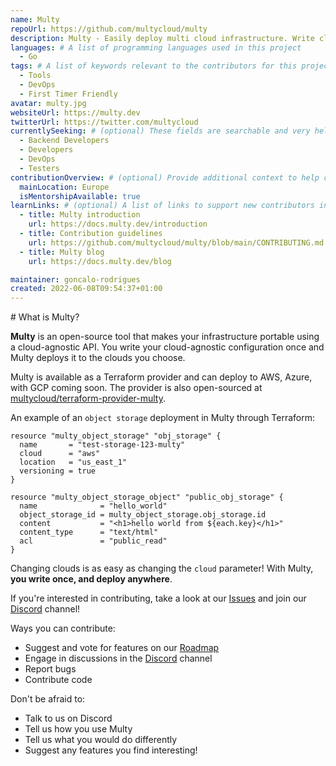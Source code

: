 ```yaml
---
name: Multy
repoUrl: https://github.com/multycloud/multy
description: Multy - Easily deploy multi cloud infrastructure. Write cloud-agnostic config deployed across multiple clouds.
languages: # A list of programming languages used in this project
  - Go
tags: # A list of keywords relevant to the contributors for this project
  - Tools
  - DevOps
  - First Timer Friendly
avatar: multy.jpg
websiteUrl: https://multy.dev
twitterUrl: https://twitter.com/multycloud
currentlySeeking: # (optional) These fields are searchable and very helpful for contributors to match well with your project
  - Backend Developers
  - Developers
  - DevOps
  - Testers
contributionOverview: # (optional) Provide additional context to help contributors match well with your project
  mainLocation: Europe
  isMentorshipAvailable: true
learnLinks: # (optional) A list of links to support new contributors in learning about your project and tech stack and culture / community
  - title: Multy introduction
    url: https://docs.multy.dev/introduction
  - title: Contribution guidelines
    url: https://github.com/multycloud/multy/blob/main/CONTRIBUTING.md
  - title: Multy blog
    url: https://docs.multy.dev/blog

maintainer: goncalo-rodrigues
created: 2022-06-08T09:54:37+01:00
---
```


<!-- Divide your content into sections using our handy shortcodes. Each section is optional -->

<Overview>
# What is Multy?

**Multy** is an open-source tool that makes your infrastructure portable using a cloud-agnostic API. You write your cloud-agnostic configuration once and Multy deploys it to the clouds you choose.

Multy is available as a Terraform provider and can deploy to AWS, Azure, with GCP coming soon. The provider is also open-sourced at [multycloud/terraform-provider-multy](https://github.com/multycloud/terraform-provider-multy).

An example of an `object storage` deployment in Multy through Terraform:

```
resource "multy_object_storage" "obj_storage" {
  name       = "test-storage-123-multy"
  cloud      = "aws"
  location   = "us_east_1"
  versioning = true
}

resource "multy_object_storage_object" "public_obj_storage" {
  name              = "hello_world"
  object_storage_id = multy_object_storage.obj_storage.id
  content           = "<h1>hello world from ${each.key}</h1>"
  content_type      = "text/html"
  acl               = "public_read"
}
```

Changing clouds is as easy as changing the `cloud` parameter! With Multy, **you write once, and deploy anywhere**.


</Overview>

<Contributing>

If you're interested in contributing, take a look at our [Issues](https://github.com/multycloud/multy/issues) and join our [Discord](https://multy.dev/discord) channel!

Ways you can contribute:

- Suggest and vote for features on our [Roadmap](https://github.com/orgs/multycloud/projects/4)
- Engage in discussions in the [Discord](https://multy.dev/discord) channel
- Report bugs
- Contribute code

Don't be afraid to:

- Talk to us on Discord
- Tell us how you use Multy
- Tell us what you would do differently
- Suggest any features you find interesting!

</Contributing>
